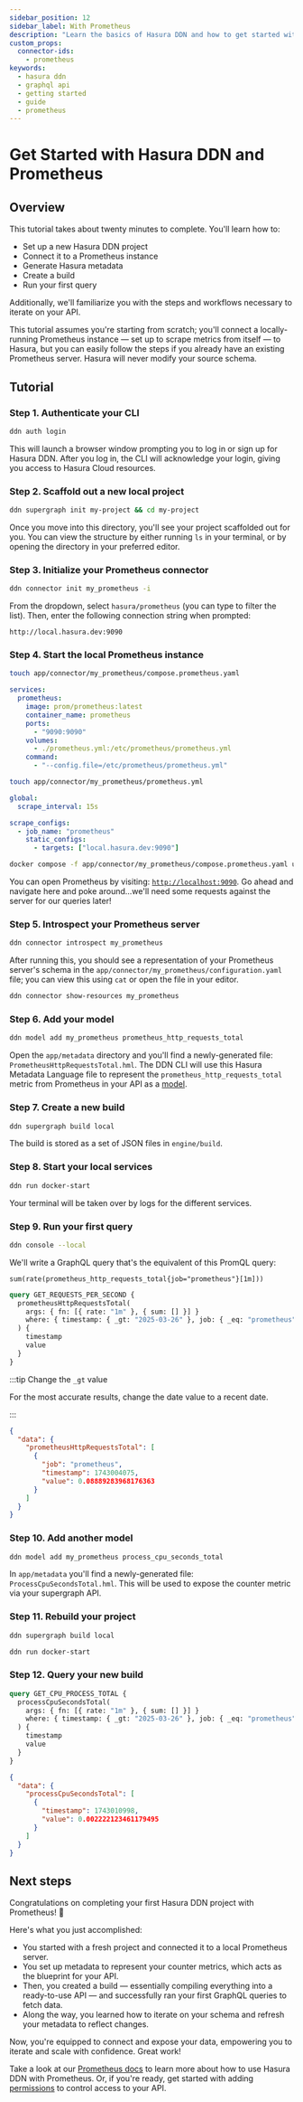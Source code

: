 ```yaml
---
sidebar_position: 12
sidebar_label: With Prometheus
description: "Learn the basics of Hasura DDN and how to get started with Prometheus metrics."
custom_props:
  connector-ids:
    - prometheus
keywords:
  - hasura ddn
  - graphql api
  - getting started
  - guide
  - prometheus
---
```



# Get Started with Hasura DDN and Prometheus

## Overview

This tutorial takes about twenty minutes to complete. You'll learn how to:

- Set up a new Hasura DDN project
- Connect it to a Prometheus instance
- Generate Hasura metadata
- Create a build
- Run your first query

Additionally, we'll familiarize you with the steps and workflows necessary to iterate on your API.

This tutorial assumes you're starting from scratch; you'll connect a locally-running Prometheus instance — set up to
scrape metrics from itself — to Hasura, but you can easily follow the steps if you already have an existing Prometheus
server. Hasura will never modify your source schema.

<Prereqs />

## Tutorial

### Step 1. Authenticate your CLI

```sh title="Before you can create a new Hasura DDN project, you need to authenticate your CLI:"
ddn auth login
```

This will launch a browser window prompting you to log in or sign up for Hasura DDN. After you log in, the CLI will
acknowledge your login, giving you access to Hasura Cloud resources.

### Step 2. Scaffold out a new local project

```sh title="Next, create a new local project:"
ddn supergraph init my-project && cd my-project
```

Once you move into this directory, you'll see your project scaffolded out for you. You can view the structure by either
running `ls` in your terminal, or by opening the directory in your preferred editor.

### Step 3. Initialize your Prometheus connector

```sh title="In your project directory, run:"
ddn connector init my_prometheus -i
```

From the dropdown, select `hasura/prometheus` (you can type to filter the list). Then, enter the following connection
string when prompted:

```plaintext
http://local.hasura.dev:9090
```

### Step 4. Start the local Prometheus instance

```sh title="Begin by creating a compose file for the Prometheus server:"
touch app/connector/my_prometheus/compose.prometheus.yaml
```

```yaml title="Then, open the file and add the following:"
services:
  prometheus:
    image: prom/prometheus:latest
    container_name: prometheus
    ports:
      - "9090:9090"
    volumes:
      - ./prometheus.yml:/etc/prometheus/prometheus.yml
    command:
      - "--config.file=/etc/prometheus/prometheus.yml"
```

```sh title="In the same directory, create a Prometheus configuration file:"
touch app/connector/my_prometheus/prometheus.yml
```

```yaml title="Then, open the file and add the following:"
global:
  scrape_interval: 15s

scrape_configs:
  - job_name: "prometheus"
    static_configs:
      - targets: ["local.hasura.dev:9090"]
```

```sh title="Run the container:"
docker compose -f app/connector/my_prometheus/compose.prometheus.yaml up -d
```

You can open Prometheus by visiting: [`http://localhost:9090`](http://localhost:9090). Go ahead and navigate here and
poke around...we'll need some requests against the server for our queries later!

### Step 5. Introspect your Prometheus server

```sh title="Next, use the CLI to introspect your Prometheus server:"
ddn connector introspect my_prometheus
```

After running this, you should see a representation of your Prometheus server's schema in the
`app/connector/my_prometheus/configuration.yaml` file; you can view this using `cat` or open the file in your editor.

```sh title="Additionally, you can check which resources are available — and their status — at any point using the CLI:"
ddn connector show-resources my_prometheus
```

### Step 6. Add your model

```sh title="Now, let's track a common counter metric as a model in your DDN metadata:"
ddn model add my_prometheus prometheus_http_requests_total
```

Open the `app/metadata` directory and you'll find a newly-generated file: `PrometheusHttpRequestsTotal.hml`. The DDN CLI
will use this Hasura Metadata Language file to represent the `prometheus_http_requests_total` metric from Prometheus in
your API as a [model](/reference/metadata-reference/models.mdx).

### Step 7. Create a new build

```sh title="To create a local build, run:"
ddn supergraph build local
```

The build is stored as a set of JSON files in `engine/build`.

### Step 8. Start your local services

```sh title="Start your local Hasura DDN Engine and Prometheus connector:"
ddn run docker-start
```

Your terminal will be taken over by logs for the different services.

### Step 9. Run your first query

```sh title="In a new terminal tab, open your local console:"
ddn console --local
```

We'll write a GraphQL query that's the equivalent of this PromQL query:

```plaintext
sum(rate(prometheus_http_requests_total{job="prometheus"}[1m]))
```

```graphql title="In the GraphiQL explorer of the console, write this query:"
query GET_REQUESTS_PER_SECOND {
  prometheusHttpRequestsTotal(
    args: { fn: [{ rate: "1m" }, { sum: [] }] }
    where: { timestamp: { _gt: "2025-03-26" }, job: { _eq: "prometheus" } }
  ) {
    timestamp
    value
  }
}
```

:::tip Change the `_gt` value

For the most accurate results, change the date value to a recent date.

:::

```json title="You'll get a response that looks like this:"
{
  "data": {
    "prometheusHttpRequestsTotal": [
      {
        "job": "prometheus",
        "timestamp": 1743004075,
        "value": 0.08889283968176363
      }
    ]
  }
}
```

### Step 10. Add another model

```sh title="Add the process_cpu_seconds_total counter metric:"
ddn model add my_prometheus process_cpu_seconds_total
```

In `app/metadata` you'll find a newly-generated file: `ProcessCpuSecondsTotal.hml`. This will be used to expose the
counter metric via your supergraph API.

### Step 11. Rebuild your project

```sh title="Next, create a new build:"
ddn supergraph build local
```

```sh title="Bring down the services by pressing CTRL+C and start them back up:"
ddn run docker-start
```

### Step 12. Query your new build

```graphql title="Head back to your console and query the new model:"
query GET_CPU_PROCESS_TOTAL {
  processCpuSecondsTotal(
    args: { fn: [{ rate: "1m" }, { sum: [] }] }
    where: { timestamp: { _gt: "2025-03-26" }, job: { _eq: "prometheus" } }
  ) {
    timestamp
    value
  }
}
```

```json title="You'll get a response that looks like this:"
{
  "data": {
    "processCpuSecondsTotal": [
      {
        "timestamp": 1743010998,
        "value": 0.002222123461179495
      }
    ]
  }
}
```

## Next steps

Congratulations on completing your first Hasura DDN project with Prometheus! 🎉

Here's what you just accomplished:

- You started with a fresh project and connected it to a local Prometheus server.
- You set up metadata to represent your counter metrics, which acts as the blueprint for your API.
- Then, you created a build — essentially compiling everything into a ready-to-use API — and successfully ran your first
  GraphQL queries to fetch data.
- Along the way, you learned how to iterate on your schema and refresh your metadata to reflect changes.

Now, you're equipped to connect and expose your data, empowering you to iterate and scale with confidence. Great work!

Take a look at our [Prometheus docs](/reference/connectors/prometheus/index.mdx) to learn more about how to use Hasura
DDN with Prometheus. Or, if you're ready, get started with adding [permissions](/auth/permissions/index.mdx) to control
access to your API.
